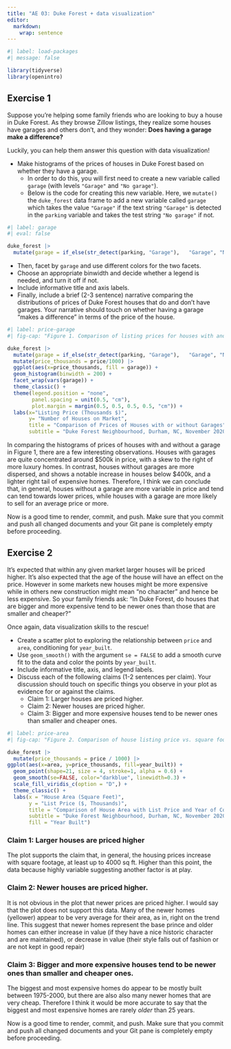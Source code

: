 ```yaml
---
title: "AE 03: Duke Forest + data visualization"
editor: 
  markdown: 
    wrap: sentence
---
```


```r
#| label: load-packages
#| message: false

library(tidyverse)
library(openintro)
```

## Exercise 1

Suppose you're helping some family friends who are looking to buy a house in Duke Forest.
As they browse Zillow listings, they realize some houses have garages and others don't, and they wonder: **Does having a garage make a difference?**

Luckily, you can help them answer this question with data visualization!

-   Make histograms of the prices of houses in Duke Forest based on whether they have a garage.
    -   In order to do this, you will first need to create a new variable called `garage` (with levels `"Garage"` and `"No garage"`).
    -   Below is the code for creating this new variable. Here, we `mutate()` the `duke_forest` data frame to add a new variable called `garage` which takes the value `"Garage"` if the text string `"Garage"` is detected in the `parking` variable and takes the test string `"No garage"` if not.

```r
#| label: garage
#| eval: false

duke_forest |>
  mutate(garage = if_else(str_detect(parking, "Garage"),   "Garage", "No garage"))
```

-   Then, facet by `garage` and use different colors for the two facets.
-   Choose an appropriate binwidth and decide whether a legend is needed, and turn it off if not.
-   Include informative title and axis labels.
-   Finally, include a brief (2-3 sentence) narrative comparing the distributions of prices of Duke Forest houses that do and don't have garages. Your narrative should touch on whether having a garage "makes a difference" in terms of the price of the house.

```r
#| label: price-garage
#| fig-cap: "Figure 1. Comparison of listing prices for houses with and without garages in the Duke Forest neighbourhood of Durham, NC, in 2020."

duke_forest |>
  mutate(garage = if_else(str_detect(parking, "Garage"),   "Garage", "No garage")) |>
  mutate(price_thousands = price/1000) |>
  ggplot(aes(x=price_thousands, fill = garage)) +
  geom_histogram(binwidth = 200) +
  facet_wrap(vars(garage)) +
  theme_classic() +
  theme(legend.position = "none",
        panel.spacing = unit(0.5, "cm"),
        plot.margin = margin(0.5, 0.5, 0.5, 0.5, "cm")) +
  labs(x="Listing Price (Thousands $)",
       y= "Number of Houses on Market",
       title = "Comparison of Prices of Houses with or without Garages",
       subtitle = "Duke Forest Neighbourhood, Durham, NC, November 2020")


```

In comparing the histograms of prices of houses with and without a garage in Figure 1, there are a few interesting observations. Houses with garages are quite concentrated around $500k in price, with a skew to the right of more luxury homes. In contrast, houses without garages are more dispersed, and shows a notable increase in houses below \$400k, and a lighter right tail of expensive homes. Therefore, I think we can conclude that, in general, houses without a garage are more variable in price and tend can tend towards lower prices, while houses with a garage are more likely to sell for an average price or more.

::: callout-important
Now is a good time to render, commit, and push.
Make sure that you commit and push all changed documents and your Git pane is completely empty before proceeding.
:::

## Exercise 2

It's expected that within any given market larger houses will be priced higher.
It's also expected that the age of the house will have an effect on the price.
However in some markets new houses might be more expensive while in others new construction might mean "no character" and hence be less expensive.
So your family friends ask: "In Duke Forest, do houses that are bigger and more expensive tend to be newer ones than those that are smaller and cheaper?"

Once again, data visualization skills to the rescue!

-   Create a scatter plot to exploring the relationship between `price` and `area`, conditioning for `year_built`.
-   Use `geom_smooth()` with the argument `se = FALSE` to add a smooth curve fit to the data and color the points by `year_built`.
-   Include informative title, axis, and legend labels.
-   Discuss each of the following claims (1-2 sentences per claim). Your discussion should touch on specific things you observe in your plot as evidence for or against the claims.
    -   Claim 1: Larger houses are priced higher.
    -   Claim 2: Newer houses are priced higher.
    -   Claim 3: Bigger and more expensive houses tend to be newer ones than smaller and cheaper ones.

```r
#| label: price-area
#| fig-cap: "Figure 2. Comparison of house listing price vs. square footage considering year of construction."

duke_forest |>
  mutate(price_thousands = price / 1000) |>
ggplot(aes(x=area, y=price_thousands, fill=year_built)) +
  geom_point(shape=21, size = 4, stroke=1, alpha = 0.6) +
  geom_smooth(se=FALSE, color="darkblue", linewidth=0.3) +
  scale_fill_viridis_c(option = "D",) +
  theme_classic() +
  labs(x = "House Area (Square Feet)",
       y = "List Price ($, Thousands)",
       title = "Comparison of House Area with List Price and Year of Construction",
       subtitle = "Duke Forest Neighbourhood, Durham, NC, November 2020",
       fill = "Year Built")


```
### Claim 1: Larger houses are priced higher
The plot supports the claim that, in general, the housing prices increase with square footage, at least up to 4000 sq ft. Higher than this point, the data because highly variable suggesting another factor is at play.

### Claim 2: Newer houses are priced higher.
It is not obvious in the plot that newer prices are priced higher. I would say that the plot does not support this data. Many of the newer homes (yellower) appear to be very average for their area, as in, right on the trend line. This suggest that newer homes represent the base prince and older homes can either increase in value (if they have a nice historic character and are maintained), or decrease in value (their style falls out of fashion or are not kept in good repair)

### Claim 3: Bigger and more expensive houses tend to be newer ones than smaller and cheaper ones.
The biggest and most expensive homes do appear to be mostly built between 1975-2000, but there are also also many newer homes that are very cheap. Therefore I think it would be more accurate to say that the biggest and most expensive homes are rarely *older* than 25 years.


::: callout-important
Now is a good time to render, commit, and push.
Make sure that you commit and push all changed documents and your Git pane is completely empty before proceeding.
:::
